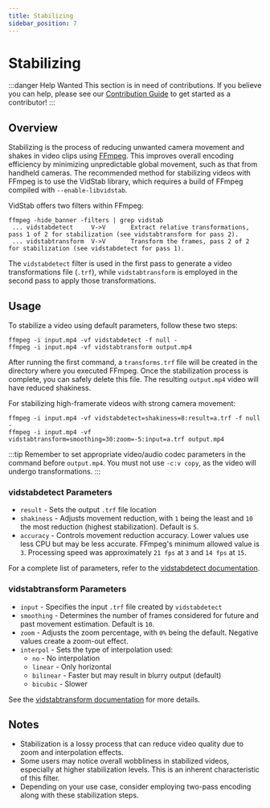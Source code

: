 ```yaml
---
title: Stabilizing
sidebar_position: 7
---
```


# Stabilizing

:::danger Help Wanted
This section is in need of contributions. If you believe you can help, please see our [Contribution Guide](../contribution-guide.mdx) to get started as a contributor!
:::

## Overview

Stabilizing is the process of reducing unwanted camera movement and shakes in video clips using [FFmpeg](../utilities/ffmpeg.mdx). This improves overall encoding efficiency by minimizing unpredictable global movement, such as that from handheld cameras. The recommended method for stabilizing videos with FFmpeg is to use the VidStab library, which requires a build of FFmpeg compiled with `--enable-libvidstab`.

VidStab offers two filters within FFmpeg:

```shell
ffmpeg -hide_banner -filters | grep vidstab
 ... vidstabdetect     V->V       Extract relative transformations, pass 1 of 2 for stabilization (see vidstabtransform for pass 2).
 ... vidstabtransform  V->V       Transform the frames, pass 2 of 2 for stabilization (see vidstabdetect for pass 1).
```

The `vidstabdetect` filter is used in the first pass to generate a video transformations file (`.trf`), while `vidstabtransform` is employed in the second pass to apply those transformations.

## Usage

To stabilize a video using default parameters, follow these two steps:

```shell
ffmpeg -i input.mp4 -vf vidstabdetect -f null -
ffmpeg -i input.mp4 -vf vidstabtransform output.mp4
```

After running the first command, a `transforms.trf` file will be created in the directory where you executed FFmpeg. Once the stabilization process is complete, you can safely delete this file. The resulting `output.mp4` video will have reduced shakiness.

For stabilizing high-framerate videos with strong camera movement:

```shell
ffmpeg -i input.mp4 -vf vidstabdetect=shakiness=8:result=a.trf -f null -
ffmpeg -i input.mp4 -vf vidstabtransform=smoothing=30:zoom=-5:input=a.trf output.mp4
```

:::tip
Remember to set appropriate video/audio codec parameters in the command before `output.mp4`. You must not use `-c:v copy`, as the video will undergo transformations.
:::

### vidstabdetect Parameters

- `result` - Sets the output `.trf` file location
- `shakiness` - Adjusts movement reduction, with `1` being the least and `10` the most reduction (highest stabilization). Default is `5`.
- `accuracy` - Controls movement reduction accuracy. Lower values use less CPU but may be less accurate. FFmpeg's minimum allowed value is `3`. Processing speed was approximately `21 fps` at `3` and `14 fps` at `15`.

For a complete list of parameters, refer to the [vidstabdetect documentation](https://ffmpeg.org/ffmpeg-filters.html#vidstabdetect-1).

### vidstabtransform Parameters

- `input` - Specifies the input `.trf` file created by `vidstabdetect`
- `smoothing` - Determines the number of frames considered for future and past movement estimation. Default is `10`.
- `zoom` - Adjusts the zoom percentage, with `0%` being the default. Negative values create a zoom-out effect.
- `interpol` - Sets the type of interpolation used:
  - `no` - No interpolation
  - `linear` - Only horizontal
  - `bilinear` - Faster but may result in blurry output (default)
  - `bicubic` - Slower

See the [vidstabtransform documentation](https://ffmpeg.org/ffmpeg-filters.html#vidstabtransform-1) for more details.

## Notes

- Stabilization is a lossy process that can reduce video quality due to zoom and interpolation effects.
- Some users may notice overall wobbliness in stabilized videos, especially at higher stabilization levels. This is an inherent characteristic of this filter.
- Depending on your use case, consider employing two-pass encoding along with these stabilization steps.

